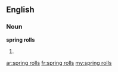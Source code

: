 ==English==

===Noun===
'''spring rolls'''

# {{plural of|[[spring roll]]}}

[[ar:spring rolls]]
[[fr:spring rolls]]
[[my:spring rolls]]
